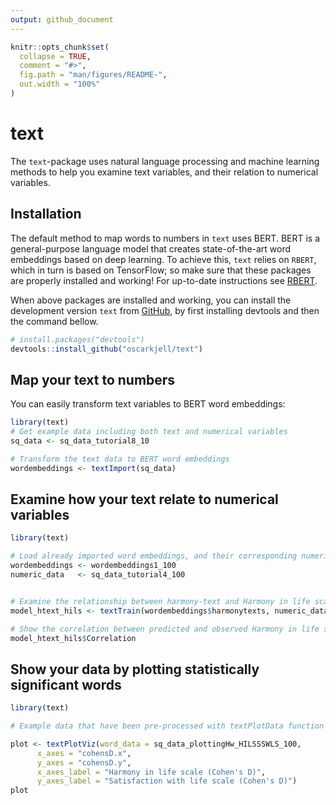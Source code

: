 ```yaml
---
output: github_document
---
```


<!-- README.md is generated from README.Rmd. Please edit that file devtools::build_readme() -->

```r
knitr::opts_chunk$set(
  collapse = TRUE,
  comment = "#>",
  fig.path = "man/figures/README-",
  out.width = "100%"
)
```

# text

<!-- badges: start -->
<!-- badges: end -->

The ```text```-package uses natural language processing and machine learning methods to help you examine text variables, and their relation to numerical variables. 

## Installation

<!--You can install the released version of text from [CRAN](https://CRAN.R-project.org) with:

``` r
install.packages("text")
```-->
The default method to map words to numbers in ```text``` uses BERT. BERT is a general-purpose language model that creates state-of-the-art word embeddings based on deep learning. To achieve this, ```text``` relies on ```RBERT```, which in turn is based on TensorFlow; so make sure that these packages are properly installed and working! For up-to-date instructions see [RBERT](https://github.com/johnERgordon/RBERT). 

When above packages are installed and working, you can install the development version ```text``` from [GitHub](https://github.com/), by first installing devtools and then the command bellow.

``` r
# install.packages("devtools")
devtools::install_github("oscarkjell/text")
```


## Map your text to numbers

You can easily transform text variables to BERT word embeddings: 

```r
library(text)
# Get example data including both text and numerical variables
sq_data <- sq_data_tutorial8_10

# Transform the text data to BERT word embeddings
wordembeddings <- textImport(sq_data)

```

## Examine how your text relate to numerical variables 

```r
library(text)

# Load already imported word embeddings, and their corresponding numeric variables
wordembeddings <- wordembeddings1_100
numeric_data   <- sq_data_tutorial4_100


# Examine the relationship between harmony-text and Harmony in life scale (HILS) scores
model_htext_hils <- textTrain(wordembeddings$harmonytexts, numeric_data$hilstotal, nrFolds_k=10)

# Show the correlation between predicted and observed Harmony in life scale scores
model_htext_hils$Correlation

```

## Show your data by plotting statistically significant words 

```r
library(text)

# Example data that have been pre-processed with textPlotData function

plot <- textPlotViz(word_data = sq_data_plottingHw_HILSSSWLS_100,
      x_axes = "cohensD.x",
      y_axes = "cohensD.y",
      x_axes_label = "Harmony in life scale (Cohen's D)",
      y_axes_label = "Satisfaction with life scale (Cohen's D)")
plot

```



<!--
```r
plot(pressure)
```

In that case, don't forget to commit and push the resulting figure files, so they display on GitHub!-->
